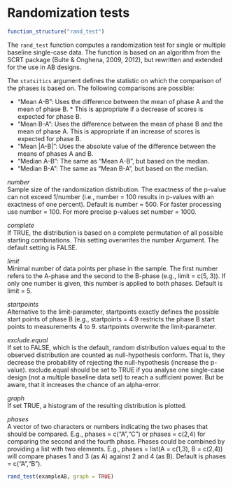 # Randomization tests

```r
function_structure("rand_test")
```

The `rand_test` function computes a randomization test for single or multiple baseline single-case data. The function is based on an algorithm from the SCRT package (Bulte & Onghena, 2009, 2012), but rewritten and extended for the use in AB designs.

The `statsitics` argument defines the statistic on which the comparison of the phases is based on. The following comparisons are possible:

- "Mean A-B": Uses the difference between the mean of phase A and the mean of phase B. * This is appropriate if a decrease of scores is expected for phase B.
- "Mean B-A": Uses the difference between the mean of phase B and the mean of phase A. This is appropriate if an increase of scores is expected for phase B.
- "Mean |A-B|": Uses the absolute value of the difference between the means of phases A and B.
- "Median A-B": The same as "Mean A-B", but based on the median.
- "Median B-A": The same as "Mean B-A", but based on the median.

*number*  	
Sample size of the randomization distribution. The exactness of the p-value can not exceed 1/number (i.e., number = 100 results in p-values with an exactness of one percent). Default is number = 500. For faster processing use number = 100. For more precise p-values set number = 1000.  

*complete*  	
If TRUE, the distribution is based on a complete permutation of all possible starting combinations. This setting overwrites the number Argument. The default setting is FALSE.

*limit*	 
Minimal number of data points per phase in the sample. The first number refers to the A-phase and the second to the B-phase (e.g., limit = c(5, 3)). If only one number is given, this number is applied to both phases. Default is limit = 5.

*startpoints*  	
Alternative to the limit-parameter, startpoints exactly defines the possible start points of phase B (e.g., startpoints = 4:9 restricts the phase B start points to measurements 4 to 9. startpoints overwrite the limit-parameter.

*exclude.equal*  	
If set to FALSE, which is the default, random distribution values equal to the observed distribution are counted as null-hypothesis conform. That is, they decrease the probability of rejecting the null-hypothesis (increase the p-value). exclude.equal should be set to TRUE if you analyse one single-case design (not a multiple baseline data set) to reach a sufficient power. But be aware, that it increases the chance of an alpha-error.

*graph*  	
If set TRUE, a histogram of the resulting distribution is plotted.

*phases*  	
A vector of two characters or numbers indicating the two phases that should be compared. E.g., phases = c("A","C") or phases = c(2,4) for comparing the second and the fourth phase. Phases could be combined by providing a list with two elements. E.g., phases = list(A = c(1,3), B = c(2,4)) will compare phases 1 and 3 (as A) against 2 and 4 (as B). Default is phases = c("A","B").

```r
rand_test(exampleAB, graph = TRUE)
```
